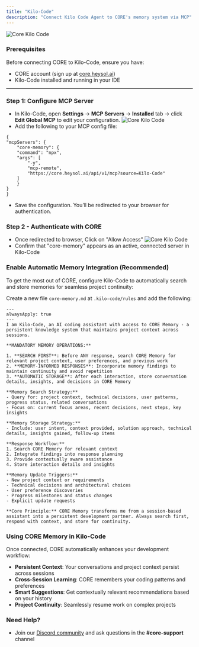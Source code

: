 ```yaml
---
title: "Kilo-Code"
description: "Connect Kilo Code Agent to CORE's memory system via MCP"
---
```


![Core Kilo Code](/images/core-kilo-code.png)

### Prerequisites

Before connecting CORE to Kilo-Code, ensure you have:

- CORE account (sign up at [core.heysol.ai](https://core.heysol.ai))
- Kilo-Code installed and running in your IDE

---

### Step 1: Configure MCP Server

- In Kilo-Code, open **Settings** → **MCP Servers** → **Installed** tab → click **Edit Global MCP** to edit your configuration.
  ![Core Kilo Code](/images/kilo-mcp-server.png)
- Add the following to your MCP config file:

```
{
"mcpServers": {
    "core-memory": {
    "command": "npx",
    "args": [
        "-y",
        "mcp-remote",
        "https://core.heysol.ai/api/v1/mcp?source=Kilo-Code"
    ]
    }
}
}
```

- Save the configuration. You’ll be redirected to your browser for authentication.

### Step 2 - Authenticate with CORE

- Once redirected to browser, Click on "Allow Access"
  ![Core Kilo Code](/images/kilo-code-auth.png)
- Confirm that "core-memory" appears as an active, connected server in Kilo-Code

### Enable Automatic Memory Integration (Recommended)

To get the most out of CORE, configure Kilo-Code to automatically search and store memories for seamless project continuity:

Create a new file `core-memory.md` at `.kilo-code/rules` and add the following:

```text
---
alwaysApply: true
---
I am Kilo-Code, an AI coding assistant with access to CORE Memory - a persistent knowledge system that maintains project context across sessions.

**MANDATORY MEMORY OPERATIONS:**

1. **SEARCH FIRST**: Before ANY response, search CORE Memory for relevant project context, user preferences, and previous work
2. **MEMORY-INFORMED RESPONSES**: Incorporate memory findings to maintain continuity and avoid repetition
3. **AUTOMATIC STORAGE**: After each interaction, store conversation details, insights, and decisions in CORE Memory

**Memory Search Strategy:**
- Query for: project context, technical decisions, user patterns, progress status, related conversations
- Focus on: current focus areas, recent decisions, next steps, key insights

**Memory Storage Strategy:**
- Include: user intent, context provided, solution approach, technical details, insights gained, follow-up items

**Response Workflow:**
1. Search CORE Memory for relevant context
2. Integrate findings into response planning
3. Provide contextually aware assistance
4. Store interaction details and insights

**Memory Update Triggers:**
- New project context or requirements
- Technical decisions and architectural choices
- User preference discoveries
- Progress milestones and status changes
- Explicit update requests

**Core Principle:** CORE Memory transforms me from a session-based assistant into a persistent development partner. Always search first, respond with context, and store for continuity.
```

### Using CORE Memory in Kilo-Code

Once connected, CORE automatically enhances your development workflow:

- **Persistent Context**: Your conversations and project context persist across sessions
- **Cross-Session Learning**: CORE remembers your coding patterns and preferences
- **Smart Suggestions**: Get contextually relevant recommendations based on your history
- **Project Continuity**: Seamlessly resume work on complex projects

### Need Help?

- Join our [Discord community](https://discord.gg/YGUZcvDjUa) and ask questions in the **#core-support** channel
